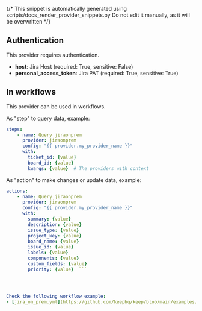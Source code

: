 {/* This snippet is automatically generated using scripts/docs_render_provider_snippets.py 
Do not edit it manually, as it will be overwritten */}

## Authentication
This provider requires authentication.
- **host**: Jira Host (required: True, sensitive: False)
- **personal_access_token**: Jira PAT (required: True, sensitive: True)


## In workflows

This provider can be used in workflows.


As "step" to query data, example:
```yaml
steps:
    - name: Query jiraonprem
      provider: jiraonprem
      config: "{{ provider.my_provider_name }}"
      with:
        ticket_id: {value}  
        board_id: {value}  
        kwargs: {value}  # The providers with context
```


As "action" to make changes or update data, example:
```yaml
actions:
    - name: Query jiraonprem
      provider: jiraonprem
      config: "{{ provider.my_provider_name }}"
      with:
        summary: {value}  
        description: {value}  
        issue_type: {value}  
        project_key: {value}  
        board_name: {value}  
        issue_id: {value}  
        labels: {value}  
        components: {value}  
        custom_fields: {value}  
        priority: {value}  ```




Check the following workflow example:
- [jira_on_prem.yml](https://github.com/keephq/keep/blob/main/examples/workflows/jira_on_prem.yml)
